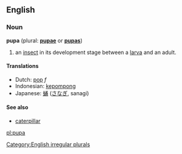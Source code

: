 ==English==
===Noun===
'''pupa''' (plural: '''[[pupae]]''' or '''[[pupas]]''')
#an [[insect]] in its development stage between a [[larva]] and an adult.

====Translations====
*Dutch: [[pop]] ''f''
*Indonesian: [[kepompong]]
*Japanese: [[蛹]] ([[さなぎ]], sanagi)

==== See also ====
*[[caterpillar]]

[[Category:English irregular plurals]]

[[pl:pupa]]